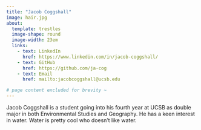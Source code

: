 ```yaml
---
title: "Jacob Coggshall"
image: hair.jpg
about: 
  template: trestles
  image-shape: round
  image-width: 23em
  links:
    - text: LinkedIn
      href: https://www.linkedin.com/in/jacob-coggshall/
    - text: GitHub
      href: https://github.com/ja-cog
    - text: Email
      href: mailto:jacobcoggshall@ucsb.edu

# page content excluded for brevity ~
---
```


Jacob Coggshall is a student going into his fourth year at UCSB as double major in both Environmental Studies and Geography. He has a keen interest in water. Water is pretty cool who doesn't like water.

```r

```
